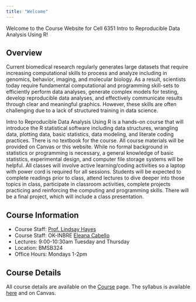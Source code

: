 ```yaml
---
title: "Welcome"
---
```


Welcome to the Course Website for Cell 6351 Intro to Reproducible Data Analysis Using R!

## Overview 

Current biomedical research regularly generates large datasets that require increasing computational skills to process and analyze including in genomics, behavior, imaging, and molecular biology. As a result, scientists today require fundamental computational and programming skill-sets to efficiently perform data analyses, generate complex models for testing, develop reproducible data analyses, and effectively communicate results through clear and meaningful graphics. However, these skills are often challenging due to a lack of structured training in data science. 

Intro to Reproducible Data Analysis Using R is a hands-on course that will introduce the R statistical software including data structures, wrangling data, plotting data, basic statistics, data modeling, and literate coding practices. There is no textbook for the course. All course materials will be provided on Canvas or this website. While no formal background in statistics or programming is necessary, a general knowledge of basic statistics, experimental design, and computer file storage systems will be helpful. All classes will involve active learning/coding activities so a laptop with power cord is required for all sessions. Students will be expected to complete readings prior to class, attend lectures to dive deeper into those topics in class, participate in classroom activities, complete projects practicing and reinforcing the computing and programming skills. There will be a final project, which will include a class presentation. 

## Course Information

- Course Staff: [Prof. Lindsay Hayes](https://lindsaynhayes.github.io)
- Course Staff: OK-INBRE [Eleana Cabello](https://okinbre.ouhsc.edu)
- Lectures: 9:00-10:30am Tuesday and Thursday
- Location: BMSB324
- Office Hours: Mondays 1-2pm

## Course Details

All course details are available on the [Course](lectures.qmd) page. The syllabus is available [here](syllabus.qmd) and on Canvas.